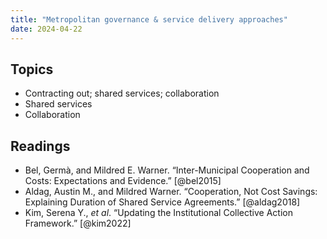 ```yaml
---
title: "Metropolitan governance & service delivery approaches"
date: 2024-04-22
---
```


## Topics

-   Contracting out; shared services; collaboration
-   Shared services
-   Collaboration

## Readings

- Bel, Germà, and Mildred E. Warner. “Inter-Municipal Cooperation and Costs: Expectations and Evidence.” [@bel2015]
- Aldag, Austin M., and Mildred Warner. “Cooperation, Not Cost Savings: Explaining Duration of Shared Service Agreements.” [@aldag2018]
- Kim, Serena Y., *et al*. “Updating the Institutional Collective Action Framework.” [@kim2022]